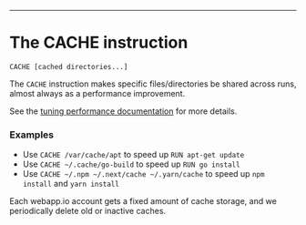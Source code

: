 ---

<div className="section-spacing"></div>

# The CACHE instruction

`CACHE [cached directories...]`

The `CACHE` instruction makes specific files/directories be shared across runs, almost always as a performance improvement.

See the [tuning performance documentation](/docs/tuning-performance) for more details.

<div className="section-spacing"></div>

### Examples

- Use `CACHE /var/cache/apt` to speed up `RUN apt-get update`
- Use `CACHE ~/.cache/go-build` to speed up `RUN go install`
- Use `CACHE ~/.npm ~/.next/cache ~/.yarn/cache` to speed up `npm install` and `yarn install`

Each webapp.io account gets a fixed amount of cache storage, and we periodically delete old or inactive caches.


<div className="section-spacing"></div>